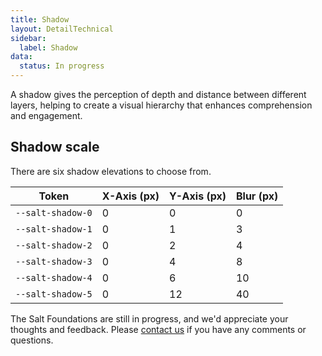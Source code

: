 ```yaml
---
title: Shadow
layout: DetailTechnical
sidebar:
  label: Shadow
data:
  status: In progress
---
```


A shadow gives the perception of depth and distance between different layers, helping to create a visual hierarchy that enhances comprehension and engagement.

## Shadow scale

There are six shadow elevations to choose from.

| Token             | X-Axis (px) | Y-Axis (px) | Blur (px) |
| ----------------- | ----------- | ----------- | --------- |
| `--salt-shadow-0` | 0           | 0           | 0         |
| `--salt-shadow-1` | 0           | 1           | 3         |
| `--salt-shadow-2` | 0           | 2           | 4         |
| `--salt-shadow-3` | 0           | 4           | 8         |
| `--salt-shadow-4` | 0           | 6           | 10        |
| `--salt-shadow-5` | 0           | 12          | 40        |

<Callout title="Have some feedback?">

The Salt Foundations are still in progress, and we'd appreciate your thoughts and feedback. Please [contact us](../support-and-contributions/index) if you have any comments or questions.

</Callout>
